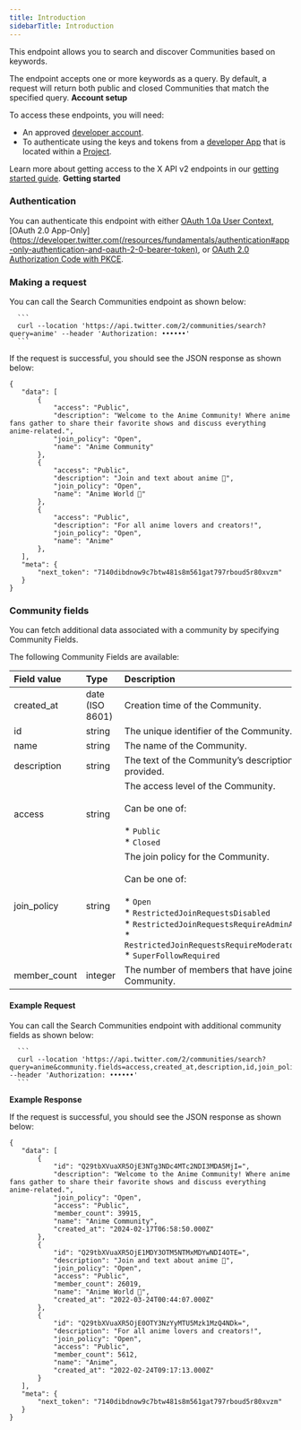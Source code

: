 ---
title: Introduction
sidebarTitle: Introduction
---


This endpoint allows you to search and discover Communities based on keywords.

The endpoint accepts one or more keywords as a query. By default, a request will return both public and closed Communities that match the specified query.
<Note>
**Account setup**

To access these endpoints, you will need:

* An approved [developer account](https://developer.x.com/en/portal/petition/essential/basic-info).
* To authenticate using the keys and tokens from a [developer App](/resources/fundamentals/developer-apps) that is located within a [Project](/resources/fundamentals/projects). 

Learn more about getting access to the X API v2 endpoints in our [getting started guide](/x-api/getting-started/getting-access).
</Note>
**Getting started**
### Authentication

You can authenticate this endpoint with either [OAuth 1.0a User Context](https://developer.twitter.com/resources/fundamentals/authentication), [OAuth 2.0 App-Only](https://developer.twitter.com(/resources/fundamentals/authentication#app-only-authentication-and-oauth-2-0-bearer-token), or [OAuth 2.0 Authorization Code with PKCE](resources/fundamentals/authentication#oauth-2-0-authorization-code-flow-with-pkce-2).
 

### Making a request

You can call the Search Communities endpoint as shown below:

      ```
      curl --location 'https://api.twitter.com/2/communities/search?query=anime' --header 'Authorization: ••••••'
      ```

If the request is successful, you should see the JSON response as shown below:

```
{
   "data": [
       {
           "access": "Public",
           "description": "Welcome to the Anime Community! Where anime fans gather to share their favorite shows and discuss everything anime-related.",
           "join_policy": "Open",
           "name": "Anime Community"
       },
       {
           "access": "Public",
           "description": "Join and text about anime 🥰",
           "join_policy": "Open",
           "name": "Anime World 🌸"
       },
       {
           "access": "Public",
           "description": "For all anime lovers and creators!",
           "join_policy": "Open",
           "name": "Anime"
       },
   ],
   "meta": {
       "next_token": "7140dibdnow9c7btw481s8m561gat797rboud5r80xvzm"
   }
}
```

### Community fields

You can fetch additional data associated with a community by specifying Community Fields.

The following Community Fields are available:

| Field value | Type | Description |     |
| :--- | :--- | :--- | :--- |
| created_at | date (ISO 8601) | Creation time of the Community. |     |
| id  | string | The unique identifier of the Community. |     |
| name | string | The name of the Community. |     |
| description | string | The text of the Community’s description, if provided. |     |
| access | string | The access level of the Community.  <br/>  <br/>Can be one of:<br/><br/>* `Public`<br/>* `Closed` |     |
| join_policy | string | The join policy for the Community.  <br/>  <br/>Can be one of:<br/><br/>* `Open`<br/>* `RestrictedJoinRequestsDisabled`<br/>* `RestrictedJoinRequestsRequireAdminApproval`<br/>* `RestrictedJoinRequestsRequireModeratorApproval`<br/>* `SuperFollowRequired` |     |
| member_count | integer | The number of members that have joined the Community. |     |

#### Example Request

You can call the Search Communities endpoint with additional community fields as shown below:

      ```
      curl --location 'https://api.twitter.com/2/communities/search?query=anime&community.fields=access,created_at,description,id,join_policy,member_count,name' --header 'Authorization: ••••••'
      ```


**Example Response**

If the request is successful, you should see the JSON response as shown below:

```
{
   "data": [
       {
           "id": "Q29tbXVuaXR5OjE3NTg3NDc4MTc2NDI3MDA5MjI=",
           "description": "Welcome to the Anime Community! Where anime fans gather to share their favorite shows and discuss everything anime-related.",
           "join_policy": "Open",
           "access": "Public",
           "member_count": 39915,
           "name": "Anime Community",
           "created_at": "2024-02-17T06:58:50.000Z"
       },
       {
           "id": "Q29tbXVuaXR5OjE1MDY3OTM5NTMxMDYwNDI4OTE=",
           "description": "Join and text about anime 🥰",
           "join_policy": "Open",
           "access": "Public",
           "member_count": 26019,
           "name": "Anime World 🌸",
           "created_at": "2022-03-24T00:44:07.000Z"
       },
       {
           "id": "Q29tbXVuaXR5OjE0OTY3NzYyMTU5Mzk1MzQ4NDk=",
           "description": "For all anime lovers and creators!",
           "join_policy": "Open",
           "access": "Public",
           "member_count": 5612,
           "name": "Anime",
           "created_at": "2022-02-24T09:17:13.000Z"
       }
   ],
   "meta": {
       "next_token": "7140dibdnow9c7btw481s8m561gat797rboud5r80xvzm"
   }
}
```


